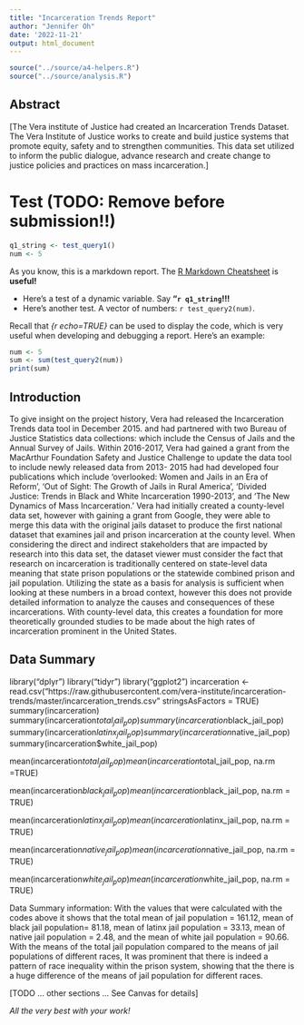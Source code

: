 ```yaml
---
title: "Incarceration Trends Report"
author: "Jennifer Oh"
date: '2022-11-21'
output: html_document
---
```


```r
source("../source/a4-helpers.R")
source("../source/analysis.R")
```

## Abstract 
[The Vera institute of Justice had created an Incarceration Trends Dataset. The Vera Institute of Justice works to create and build justice systems that promote equity, safety and to strengthen communities. This data set utilized to inform the public dialogue, advance research and create change to justice policies and practices on mass incarceration.]
 

# Test (TODO: Remove before submission!!)
```r
q1_string <- test_query1()
num <- 5
```
As you know, this is a markdown report. The [R Markdown Cheatsheet](https://www.rstudio.com/wp-content/uploads/2015/02/rmarkdown-cheatsheet.pdf) is **useful!**

* Here's a test of a dynamic variable. Say **"`r q1_string`!!!** 
* Here's another test. A vector
of numbers: `r test_query2(num)`.

Recall that _{r echo=TRUE}_ can be used to display the code, 
which is very useful when developing and debugging a report. Here's an example: 

```r
num <- 5
sum <- sum(test_query2(num))
print(sum)
```

## Introduction 
To give insight on the project history, Vera had released the Incarceration Trends data tool in December 2015. and had partnered with two Bureau of Justice Statistics data collections: which include the Census of Jails and the Annual Survey of Jails. Within 2016-2017, Vera had gained a grant from the MacArthur Foundation Safety and Justice Challenge to update the data tool to include newly released data from 2013- 2015 had had developed four publications which include 'overlooked: Women and Jails in an Era of Reform', 'Out of Sight: The Growth of Jails in Rural America', 'Divided Justice: Trends in Black and White Incarceration 1990-2013', and 'The New Dynamics of Mass Incarceration.' Vera had initially created a county-level data set, however with gaining a grant from Google, they were able to merge this data with the original jails dataset to produce the first national dataset that examines jail and prison incarceration at the county level. When considering the direct and indirect stakeholders that are impacted by research into this data set, the dataset viewer must consider the fact that research on incarceration is traditionally centered on state-level data meaning that state prison populations or the statewide combined prison and jail population. Utilizing the state as a basis for analysis is sufficient when looking at these numbers in a broad context, however this does not provide detailed information to analyze the causes and consequences of these incarcerations. With county-level data, this creates a foundation for more theoretically grounded studies to be made about the high rates of incarceration prominent in the United States. 

## Data Summary 
library("dplyr")
library("tidyr")
library("ggplot2")
incarceration <- read.csv("https://raw.githubusercontent.com/vera-institute/incarceration-trends/master/incarceration_trends.csv" stringsAsFactors = TRUE)
summary(incarceration)
summary(incarceration$total_jail_pop)
summary(incarceration$black_jail_pop)
summary(incarceration$latinx_jail_pop)
summary(incarceration$native_jail_pop)
summary(incarceration$white_jail_pop)

mean(incarceration$total_jail_pop)
mean(incarceration$total_jail_pop, na.rm =TRUE)

mean(incarceration$black_jail_pop)
mean(incarceration$black_jail_pop, na.rm = TRUE)

mean(incarceration$latinx_jail_pop)
mean(incarceration$latinx_jail_pop, na.rm = TRUE)

mean(incarceration$native_jail_pop)
mean(incarceration$native_jail_pop, na.rm = TRUE)

mean(incarceration$white_jail_pop)
mean(incarceration$white_jail_pop, na.rm = TRUE)


Data Summary information: With the values that were calculated with the codes above it shows that the total mean of jail population = 161.12, mean of black jail population= 81.18, mean of latinx jail population = 33.13, mean of native jail population = 2.48, and the mean of white jail population = 90.66. With the means of the total jail population compared to the means of jail populations of different races, It was prominent that there is indeed a pattern of race inequality within the prison system, showing that the there is a huge difference of the means of jail population for different races.


[TODO ... other sections ... See Canvas for details]



_All the very best with your work!_

